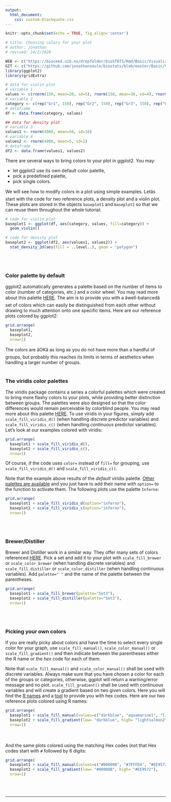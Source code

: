```yaml
---
output:
  html_document:
    css: custom-blockquote.css
--- 
```


```r
knitr::opts_chunk$set(echo = TRUE, fig.align='center')

# title: Choosing colors for your plot
# author: jonathan
# revised: 14/2/2020 

WEB <- c("https://bioceed.uib.no/dropfolder/bioSTATS/Rmd/Basic/Visualizing/Essential/choosing-colors.html")
GIT <- c("https://github.com/jonathansoule/biostats/blob/master/Basic/Visualizing/Essential/choosing-colors.Rmd")
library(ggplot2)
library(gridExtra)

# data for violin plot
# variable 1
values <- c(rnorm(150, mean=20, sd=5), rnorm(150, mean=30, sd=4), rnorm(150, mean=15, 3), rnorm(150, mean=40, sd=5)) 
# variable 2
category <- c(rep("Gr1", 150), rep("Gr2", 150), rep("Gr3", 150), rep("Gr4", 150))
# dataframe
df <- data.frame(category, values)

## data for density plot
# variable 3
values1 <- rnorm(4000, mean=50, sd=10) 
# variable 4
values2 <- rnorm(4000, mean=5, sd=1)
# dataframe
df2 <- data.frame(values1, values2)
```
There are several ways to bring colors to your plot in ggplot2. You may:

+ let ggplot2 use its own default color palette, 
+ pick a predefined palette, 
+ pick single colors.

We will see how to modify colors in a plot using simple examples. Letâs start with the code for two reference plots, a density plot and a violin plot. These plots are stored in the objects `baseplot1` and `baseplot2` so that we can reuse them throughout the whole tutorial:
```r
# code for violin plot
baseplot1 <- ggplot(df, aes(category, values, fill=category)) +
  geom_violin()

# code for density plot
baseplot2 <- ggplot(df2, aes(values1, values2)) +
  stat_density_2d(aes(fill = ..level..), geom = "polygon")

```
<br/><br/>

### Color palette by default

ggplot2 automatically generates a palette based on the number of items to color (number of categories, etc.) and a color wheel. You may read more about this palette [HERE](http://applied-r.com/colors-in-ggplot/){target="_blank"}. The aim is to provide you with a âwell-balancedâ set of colors which can easily be distinguished from each other without drawing to much attention onto one specific items. Here are our reference plots colored by ggplot2:
```r
grid.arrange(
  baseplot1,
  baseplot2,
  nrow=1)
```
The colors are âOKâ as long as you do not have more than a handful of groups, but probably this reaches its limits in terms of aesthetics when handling a larger number of groups.
<br/><br/>

### The viridis color palettes

The viridis package contains a series a colorful palettes which were created to bring more flashy colors to your plots, while providing better distinction between groups. The palettes were also designed so that the color differences would remain perceivable by colorblind people. You may read more about this palette [HERE](https://cran.r-project.org/web/packages/viridis/vignettes/intro-to-viridis.html){target="_blank"}.
To use viridis in your figures, simply add `scale_fill_viridis_d()` (when handling *discrete* predictor variables) and `scale_fill_viridis_c()` (when handling *continuous* predictor variables). Let's look at our examples colored with viridis:
```r
grid.arrange(
  baseplot1 + scale_fill_viridis_d(),
  baseplot2 + scale_fill_viridis_c(),
  nrow=1)
```

Of course, if the code uses `color=` instead of `fill=` for grouping, use `scale_fill_viridis_d()` and `scale_fill_viridis_c()`.

Note that the example above results of the *default* viridis palette. [Other palettes are available](https://cran.r-project.org/web/packages/viridis/vignettes/intro-to-viridis.html#the-color-scales){target="_blank"} and you just have to add their name with `option=` to the function to activate them. The following plots use the palette `Inferno`:
```r
grid.arrange(
  baseplot1 + scale_fill_viridis_d(option="inferno"),
  baseplot2 + scale_fill_viridis_c(option="inferno"),
  nrow=1)
```
<br/><br/>

### Brewer/Distiller

Brewer and Distiller work in a similar way. They offer many sets of colors referenced [HERE](https://www.sthda.com/sthda/RDoc/images/rcolorbrewer.png){target="_blank"}. Pick a set and add it to your plot with `scale_fill_brewer` or `scale_color_brewer` (when handling discrete variables) and `scale_fill_distiller` or `scale_color_distiller` (when handling continuous variables). Add `palette=" "` and the name of the palette between the parentheses. 

```r
grid.arrange(
  baseplot1 + scale_fill_brewer(palette="Set3"),
  baseplot2 + scale_fill_distiller(palette="Set3"),
  nrow=1)
```
<br/><br/>

### Picking your own colors 

If you are really picky about colors and have the time to select every single color for your graph, use `scale_fill_manual()`, `scale_color_manual()` or `scale_fill_gradient()` and then indicate between the parentheses either the R name or the *hex* code for each of them. 

Note that `scale_fill_manual()` and `scale_color_manual()` shall be used with discrete variables. Always make sure that you have chosen a color for each of the groups or categories, otherwise, ggplot will return a warning/error message and no plot. `scale_fill_gradient()` shall be used with continuous variables and will create a gradient based on two given colors. Here you will find the [R names](http://www.stat.columbia.edu/~tzheng/files/Rcolor.pdf){target="_blank"} and a [tool](https://htmlcolorcodes.com/) to provide you with hex codes.
Here are our two reference plots colored using R names:
```r
grid.arrange(
  baseplot1 + scale_fill_manual(values=c("darkblue", "aquamarine1", "lightsalmon2", "orange2")),
  baseplot2 + scale_fill_gradient(low= "darkblue", high= "lightsalmon2"),
  nrow=1)
```
<br/><br/>
And the same plots colored using the matching Hex codes (not that Hex codes start with `#` followed by 6 digits:
```r
grid.arrange(
  baseplot1 + scale_fill_manual(values=c("#00008B", "#7FFFD4", "#EE9572", "#EE9A00")),
  baseplot2 + scale_fill_gradient(low= "#00008B", high= "#EE9572"),
  nrow=1)
```
<br/><br/>

***
<!-- UNCOMMENT TO ACTIVATE
Get the Rmarkdown file corresponding to this page on [GitHub](`r GIT`){target="_blank"}.
-->
